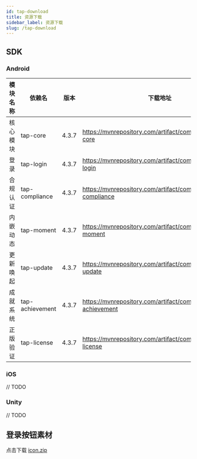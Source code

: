 ```yaml
---
id: tap-download
title: 资源下载
sidebar_label: 资源下载
slug: /tap-download
---
```


## SDK

### Android
| 模块名称 | 依赖名 | 版本 | 下载地址 |
| ------ | ------ | ------ | ------ |
| 核心模块 | tap-core | 4.3.7 | https://mvnrepository.com/artifact/com.taptap.sdk/tap-core |
| 登录 | tap-login | 4.3.7 | https://mvnrepository.com/artifact/com.taptap.sdk/tap-login |
| 合规认证 | tap-compliance | 4.3.7 | https://mvnrepository.com/artifact/com.taptap.sdk/tap-compliance |
| 内嵌动态 | tap-moment | 4.3.7 | https://mvnrepository.com/artifact/com.taptap.sdk/tap-moment |
| 更新唤起 | tap-update | 4.3.7 | https://mvnrepository.com/artifact/com.taptap.sdk/tap-update |
| 成就系统 | tap-achievement | 4.3.7 | https://mvnrepository.com/artifact/com.taptap.sdk/tap-achievement |
| 正版验证 | tap-license | 4.3.7 | https://mvnrepository.com/artifact/com.taptap.sdk/tap-license |

### iOS
// TODO

### Unity
// TODO

## 登录按钮素材

点击下载 [icon.zip](https://capacity-files.lcfile.com/z7xSKYDvAc1ff19cDfq3Vx01v50KNR6j/TapTapLoginButton.zip)
